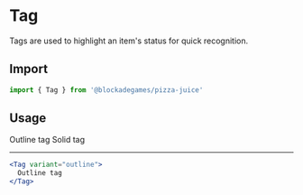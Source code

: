 
# Tag

Tags are used to highlight an item's status for quick recognition.

## Import
```jsx
import { Tag } from '@blockadegames/pizza-juice'
```

## Usage

<Stack wrap='wrap'>
  <Tag variant="outline">
    Outline tag
  </Tag>

  <Tag variant="solid">
    Solid tag
  </Tag>
</Stack>

- - -

```jsx
<Tag variant="outline">
  Outline tag
</Tag>
```
